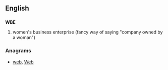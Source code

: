 ==English==

==={{initialism-old|en}}===
'''WBE'''

# women's business enterprise (fancy way of saying "company owned by a woman")

===Anagrams===
* [[web#English|web]], [[Web#English|Web]]